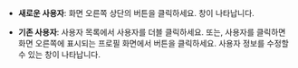 * **새로운 사용자**: 화면 오른쪽 상단의 <Cmd sid='team.user.dialog.newUser' /> 버튼을 클릭하세요. <Cmd sid='team.user.dialog.newUser' /> 창이 나타납니다.

* **기존 사용자**:  사용자 목록에서 사용자를 더블 클릭하세요. 또는, 사용자를 클릭하면 화면 오른쪽에 표시되는 프로필 화면에서 <Cmd sid='team.user.preview.button.seeMore' /> 버튼을 클릭하세요. 사용자 정보를 수정할 수 있는 창이 나타납니다.